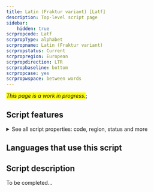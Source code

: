 ```yaml
---
title: Latin (Fraktur variant) [Latf]
description: Top-level script page
sidebar:
    hidden: true
scrpropcode: Latf
scrpropType: alphabet
scrpropname: Latin (Fraktur variant)
scrpropstatus: Current
scrpropregion: European
scrpropdirection: LTR
scrpropbaseline: bottom
scrpropcase: yes
scrpropwspace: between words
---
```


<span style='background-color:yellow'>_This page is a work in progress._</span>;


## Script features

<details>
<summary> See all script properties: code, region, status and more</summary>
<ScriptInfo />
</details>

## Languages that use this script

<WsList script='Latf' wsMax='5' />

## Script description

To be completed...

